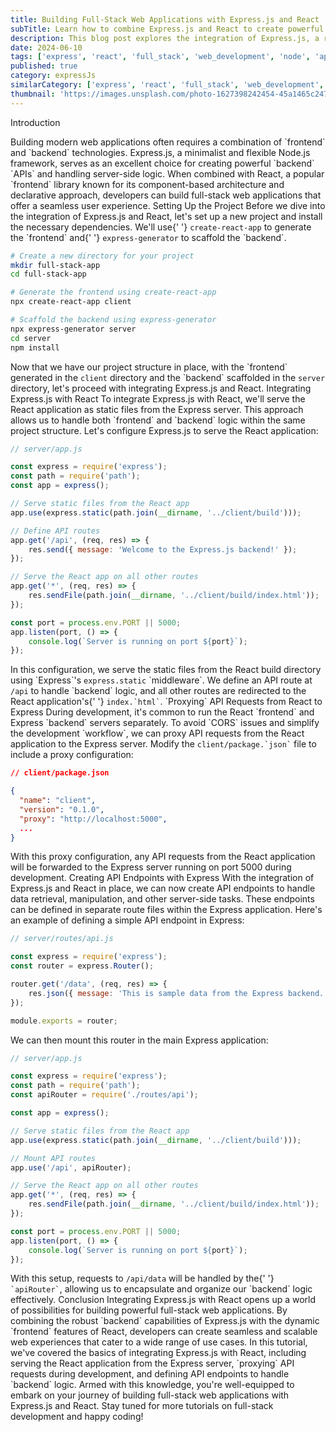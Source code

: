 ```yaml
---
title: Building Full-Stack Web Applications with Express.js and React
subTitle: Learn how to combine Express.js and React to create powerful web applications
description: This blog post explores the integration of Express.js, a robust Node.js framework, with React, a popular frontend library, to build full-stack web applications efficiently.
date: 2024-06-10
tags: ['express', 'react', 'full_stack', 'web_development', 'node', 'api']
published: true
category: expressJs
similarCategory: ['express', 'react', 'full_stack', 'web_development', 'node', 'api']
thumbnail: 'https://images.unsplash.com/photo-1627398242454-45a1465c2479?q=80&w=1974&auto=format&fit=crop&ixlib=rb-4.0.3&ixid=M3wxMjA3fDB8MHxwaG90by1wYWdlfHx8fGVufDB8fHx8fA%3D%3D'
---
```


<Heading type="danger">Introduction</Heading>

<Paragraph>
    Building modern web applications often requires a combination of `frontend`
    and `backend` technologies. Express.js, a minimalist and flexible Node.js
    framework, serves as an excellent choice for creating powerful `backend`
    `APIs` and handling server-side logic. When combined with React, a popular
    `frontend` library known for its component-based architecture and
    declarative approach, developers can build full-stack web applications that
    offer a seamless user experience.
</Paragraph>
<Heading>Setting Up the Project</Heading>

<Paragraph>
    Before we dive into the integration of Express.js and React, let's set up a
    new project and install the necessary dependencies. We'll use{' '}
    <code>create-react-app</code> to generate the `frontend` and{' '}
    <code>express-generator</code> to scaffold the `backend`.
</Paragraph>

```bash
# Create a new directory for your project
mkdir full-stack-app
cd full-stack-app

# Generate the frontend using create-react-app
npx create-react-app client

# Scaffold the backend using express-generator
npx express-generator server
cd server
npm install
```

<Paragraph>
    Now that we have our project structure in place, with the `frontend`
    generated in the <code>client</code> directory and the `backend` scaffolded
    in the <code>server</code> directory, let's proceed with integrating
    Express.js and React.
</Paragraph>
<Heading>Integrating Express.js with React</Heading>

<Paragraph>
    To integrate Express.js with React, we'll serve the React application as
    static files from the Express server. This approach allows us to handle both
    `frontend` and `backend` logic within the same project structure.
</Paragraph>
<Paragraph>
    Let's configure Express.js to serve the React application:
</Paragraph>

```javascript
// server/app.js

const express = require('express');
const path = require('path');
const app = express();

// Serve static files from the React app
app.use(express.static(path.join(__dirname, '../client/build')));

// Define API routes
app.get('/api', (req, res) => {
    res.send({ message: 'Welcome to the Express.js backend!' });
});

// Serve the React app on all other routes
app.get('*', (req, res) => {
    res.sendFile(path.join(__dirname, '../client/build/index.html'));
});

const port = process.env.PORT || 5000;
app.listen(port, () => {
    console.log(`Server is running on port ${port}`);
});
```

<Paragraph>
    In this configuration, we serve the static files from the React build
    directory using `Express`'s <code>express.static</code> `middleware`. We
    define an API route at <code>/api</code> to handle `backend` logic, and all
    other routes are redirected to the React application's{' '}
    <code>index.`html`</code>.
</Paragraph>
<Heading>`Proxying` API Requests from React to Express</Heading>

<Paragraph>
    During development, it's common to run the React `frontend` and Express
    `backend` servers separately. To avoid `CORS` issues and simplify the
    development `workflow`, we can proxy API requests from the React application
    to the Express server.
</Paragraph>
<Paragraph>
    Modify the <code>client/package.`json`</code> file to include a proxy
    configuration:
</Paragraph>

```json
// client/package.json

{
  "name": "client",
  "version": "0.1.0",
  "proxy": "http://localhost:5000",
  ...
}
```

<Paragraph>
    With this proxy configuration, any API requests from the React application
    will be forwarded to the Express server running on port 5000 during
    development.
</Paragraph>
<Heading>Creating API Endpoints with Express</Heading>

<Paragraph>
    With the integration of Express.js and React in place, we can now create API
    endpoints to handle data retrieval, manipulation, and other server-side
    tasks. These endpoints can be defined in separate route files within the
    Express application.
</Paragraph>
<Paragraph>
    Here's an example of defining a simple API endpoint in Express:
</Paragraph>

```javascript
// server/routes/api.js

const express = require('express');
const router = express.Router();

router.get('/data', (req, res) => {
    res.json({ message: 'This is sample data from the Express backend.' });
});

module.exports = router;
```

<Paragraph>
    We can then mount this router in the main Express application:
</Paragraph>

```javascript
// server/app.js

const express = require('express');
const path = require('path');
const apiRouter = require('./routes/api');

const app = express();

// Serve static files from the React app
app.use(express.static(path.join(__dirname, '../client/build')));

// Mount API routes
app.use('/api', apiRouter);

// Serve the React app on all other routes
app.get('*', (req, res) => {
    res.sendFile(path.join(__dirname, '../client/build/index.html'));
});

const port = process.env.PORT || 5000;
app.listen(port, () => {
    console.log(`Server is running on port ${port}`);
});
```

<Paragraph>
    With this setup, requests to <code>/api/data</code> will be handled by the{' '}
    <code>`apiRouter`</code>, allowing us to encapsulate and organize our
    `backend` logic effectively.
</Paragraph>
<Heading>Conclusion</Heading>

<Paragraph>
    Integrating Express.js with React opens up a world of possibilities for
    building powerful full-stack web applications. By combining the robust
    `backend` capabilities of Express.js with the dynamic `frontend` features of
    React, developers can create seamless and scalable web experiences that
    cater to a wide range of use cases.
</Paragraph>
<Paragraph>
    In this tutorial, we've covered the basics of integrating Express.js with
    React, including serving the React application from the Express server,
    `proxying` API requests during development, and defining API endpoints to
    handle `backend` logic. Armed with this knowledge, you're well-equipped to
    embark on your journey of building full-stack web applications with
    Express.js and React.
</Paragraph>
Stay tuned for more tutorials on full-stack development and happy coding!
